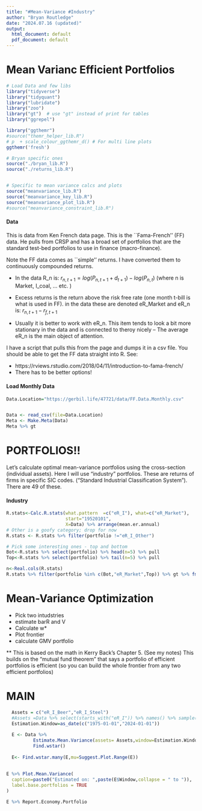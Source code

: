 ```yaml
---
title: "#Mean-Variance #Industry"
author: "Bryan Routledge"
date: "2024.07.16 (updated)"
output:
  html_document: default
  pdf_document: default
---
```


# Mean Varianc Efficient Portfolios


```r


# Load Data and few libs  
library("tidyverse")
library("tidyquant")
library("lubridate")
library("zoo")
library("gt")  # use "gt" instead of print for tables
library("ggrepel")

library("ggthemr")
#source("themr_helper_lib.R")
# p  + scale_colour_ggthemr_d() # For multi line plots
ggthemr('fresh')

# Bryan specific ones 
source("./bryan_lib.R")
source("./returns_lib.R")


# Specific to mean variance calcs and plots
source("meanvariance_lib.R")
source("meanvariance_key_lib.R")
source("meanvariance_plot_lib.R")
#source("meanvariance_constraint_lib.R")

```

#### Data

This is data from Ken French data page.  This is the ``Fama-French'' (FF) data.  He pulls from CRSP and has a broad set of portfolios that are the standard test-bed portfolios to use in finance (macro-finance).

Note the FF data comes as ``simple'' returns.  I have converted them 
to continuously compounded returns.


* In the data R_n is: 
$r_{n,t+1} = log(P_{n,t+1}+d_{t+1})-log(P_{n,t})$
(where n is Market, I_coal, ... etc. )

* Excess returns is the return above the risk free rate (one month t-bill is what is used in FF).  in the data these are denoted eR_Market and
eR_n is: $r_{n,t+1}- r_{f,t+1}$

* Usually it is better to work with eR_n.  This item tends to look a bit more stationary in the data and is connected to theroy nicely -- The average eR_n is the main object of attention.


I have a script that pulls this from the page and dumps it in a csv file.  You should be able to get the FF data straight into R.
See:

* https://rviews.rstudio.com/2018/04/11/introduction-to-fama-french/
* There has to be better options!




#### Load Monthly Data
```r
Data.Location="https://gerbil.life/47721/data/FF.Data.Monthly.csv"


Data <- read_csv(file=Data.Location)
Meta <- Make.Meta(Data)
Meta %>% gt

```

# PORTFOLIOS!! 

Let's calculate optimal mean-variance portfolios using the cross-section (individual assets).  Here I will use "industry" portfolios.  These are returns of firms in specific SIC codes. ("Standard Industrial Classification System").  There are 49 of these.

#### Industry 
```r


R.stats<-Calc.R.stats(what.pattern  =c("eR_I"), what=c("eR_Market"),
                      start="19520101",
                      X=Data) %>% arrange(mean.er.annual)
# Other is a goofy category; drop for now
R.stats <- R.stats %>% filter(portfolio !="eR_I_Other")

# Pick some interesting ones - top and bottom
Bot<-R.stats %>% select(portfolio) %>% head(n=5) %>% pull
Top<-R.stats %>% select(portfolio) %>% tail(n=5) %>% pull

n<-Real.cols(R.stats)
R.stats %>% filter(portfolio %in% c(Bot,"eR_Market",Top)) %>% gt %>% fmt_number(columns = n, decimals = 4)

```


# Mean-Variance Optimization

- Pick two intudstries
- estimate  barR and V
- Calculate w*
- Plot frontier 
- calculate GMV portfolio 

** This is based on the math in Kerry Back's Chapter 5.   (See my notes)
This builds on the "mutual fund theorem" that says a portfolio of efficient portfolios
is efficient (so you can build the whole frontier from any two efficient portfolios)




# MAIN 

```r


  Assets = c("eR_I_Beer","eR_I_Steel")
  #Assets =Data %>% select(starts_with("eR_I")) %>% names() %>% sample(size = 5)
  Estimation.Window=as_date(c("1975-01-01","2024-01-01"))
  
  E <- Data %>% 
          Estimate.Mean.Variance(assets= Assets,window=Estimation.Window) %>%
          Find.wstar() 
  
  E<- Find.wstar.many(E,mu=Suggest.Plot.Range(E))
  
 
E %>% Plot.Mean.Variance(
  caption=paste0("Estimated on: ",paste(E$Window,collapse = " to ")),
  label.base.portfolios = TRUE
)

E %>% Report.Economy.Portfolio


```

